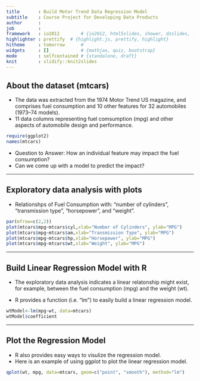 ```yaml
---
title       : Build Motor Trend Data Regression Model
subtitle    : Course Project for Developing Data Products
author      : 
job         : 
framework   : io2012        # {io2012, html5slides, shower, dzslides, ...}
highlighter : prettify  # {highlight.js, prettify, highlight}
hitheme     : tomorrow      # 
widgets     : []            # {mathjax, quiz, bootstrap}
mode        : selfcontained # {standalone, draft}
knit        : slidify::knit2slides
---
```


## About the dataset (mtcars)
* The data was extracted from the 1974 Motor Trend US magazine, and comprises fuel consumption and 10 other features for 32 automobiles (1973–74 models).
* 11 data columns representing fuel comsumption (mpg) and other aspects of automobile design and performance.

```r
require(ggplot2)
names(mtcars)
```

* Question to Answer: How an individual feature may impact the fuel consumption?
* Can we come up with a model to predict the impact?

---

## Exploratory data analysis with plots
* Relationshps of Fuel Consumption with: "number of cylinders", "transmission type", "horsepower", and "weight".

```r
par(mfrow=c(2,2))
plot(mtcars$mpg~mtcars$cyl,xlab="Number of Cylinders", ylab="MPG")
plot(mtcars$mpg~mtcars$am,xlab="Transmission Type", ylab="MPG")
plot(mtcars$mpg~mtcars$hp,xlab="Horsepower", ylab="MPG")
plot(mtcars$mpg~mtcars$wt,xlab="Weight", ylab="MPG")
```

--- 

## Build Linear Regression Model with R
* The exploratory data analysis indicates a linear relatonship might exist, for example, between the fuel consumption (mpg) and the weight (wt).

* R provides a function (i.e. "lm") to easily build a linear regression model.

```r
wtModel<-lm(mpg~wt, data=mtcars)
wtModel$coefficient
```


---

## Plot the Regression Model
* R also provides easy ways to visulize the regression model.
* Here is an example of using ggplot to plot the linear regression model.
```r
qplot(wt, mpg, data=mtcars, geom=c("point", "smooth"), method="lm")
```
